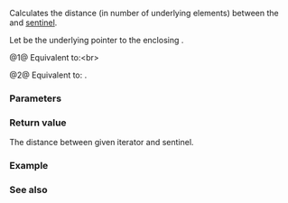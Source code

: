 {{title|operator-{{small|(ranges::chunk_view::''inner-iterator'')}}}}
{{cpp/ranges/chunk_view/navbar}}

{{dcl begin}}
{{dcl|num=1|since=c++23|
friend constexpr difference_type operator-( std::default_sentinel_t s,
                                            const /*inner-iterator*/&amp; i )
    requires ranges::sized_sentinel_for&lt;ranges::sentinel_t&lt;V&gt;,
                                        ranges::iterator_t&lt;V&gt;&gt;;
}}
{{dcl|num=2|since=c++23|
friend constexpr difference_type operator-( const /*inner-iterator*/&amp; i,
                                            std::default_sentinel_t s )
    requires ranges::sized_sentinel_for&lt;ranges::sentinel_t&lt;V&gt;,
                                        ranges::iterator_t&lt;V&gt;&gt;;
}}
{{dcl end}}

Calculates the distance (in number of underlying elements) between the {{rlp|/|iterator}} and [[cpp/iterator/default_sentinel_t|sentinel]].

Let {{rlpi|/#Data members|parent_}} be the underlying pointer to the enclosing {{tt|chunk_view}}.

@1@ Equivalent to:&lt;br&gt;{{c|1=
return ranges::min(i.parent_-&gt;remainder_,
                   ranges::end(i.parent_-&gt;base_) - *i.parent_-&gt;current_);
}}

@2@ Equivalent to: {{c|1=return -(s - i);}}.

{{cpp/hidden friend|{{tt|std::ranges::chunk_view::''inner-iterator''}}|plural=yes}}

===Parameters===
{{par begin}}
{{par|i|the {{rlp|/|iterator}}}}
{{par|s|the sentinel}}
{{par end}}

===Return value===
The distance between given iterator and sentinel.

===Example===
{{example
|code=
|output=
}}

===See also===
{{dsc begin}}
{{dsc mem fun|cpp/ranges/chunk_view/inner_iterator/operator_inc|title=operator++|increments the iterator|notes={{mark c++23}}}}
{{dsc end}}

{{langlinks|de|es|ja|ru|zh}}
